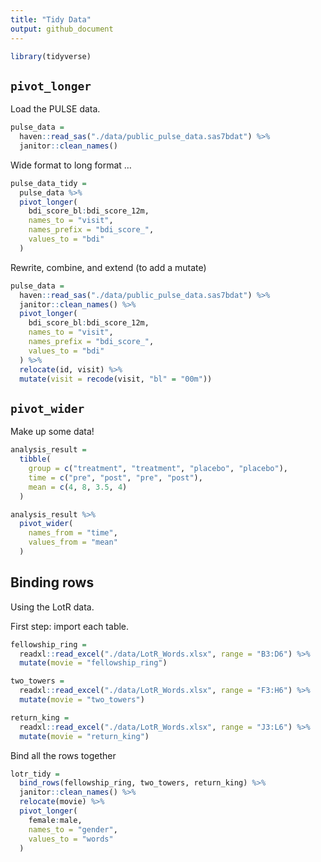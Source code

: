 ```yaml
---
title: "Tidy Data"
output: github_document
---
```


```r
library(tidyverse)
```

## `pivot_longer`

Load the PULSE data.
```r
pulse_data =
  haven::read_sas("./data/public_pulse_data.sas7bdat") %>% 
  janitor::clean_names()
```

Wide format to long format ... 

```r
pulse_data_tidy = 
  pulse_data %>% 
  pivot_longer(
    bdi_score_bl:bdi_score_12m,
    names_to = "visit",
    names_prefix = "bdi_score_",
    values_to = "bdi"
  )
```

Rewrite, combine, and extend (to add a mutate)
```r
pulse_data =
  haven::read_sas("./data/public_pulse_data.sas7bdat") %>% 
  janitor::clean_names() %>% 
  pivot_longer(
    bdi_score_bl:bdi_score_12m,
    names_to = "visit",
    names_prefix = "bdi_score_",
    values_to = "bdi"
  ) %>% 
  relocate(id, visit) %>% 
  mutate(visit = recode(visit, "bl" = "00m"))
```

## `pivot_wider`

Make up some data!

```r
analysis_result = 
  tibble(
    group = c("treatment", "treatment", "placebo", "placebo"),
    time = c("pre", "post", "pre", "post"),
    mean = c(4, 8, 3.5, 4)
  )

analysis_result %>% 
  pivot_wider(
    names_from = "time",
    values_from = "mean"
  )
```


## Binding rows

Using the LotR data.

First step: import each table. 

```r
fellowship_ring = 
  readxl::read_excel("./data/LotR_Words.xlsx", range = "B3:D6") %>% 
  mutate(movie = "fellowship_ring")

two_towers = 
  readxl::read_excel("./data/LotR_Words.xlsx", range = "F3:H6") %>% 
  mutate(movie = "two_towers")

return_king = 
  readxl::read_excel("./data/LotR_Words.xlsx", range = "J3:L6") %>% 
  mutate(movie = "return_king")
```

Bind all the rows together

```r
lotr_tidy = 
  bind_rows(fellowship_ring, two_towers, return_king) %>% 
  janitor::clean_names() %>% 
  relocate(movie) %>% 
  pivot_longer(
    female:male,
    names_to = "gender",
    values_to = "words"
  )
```

